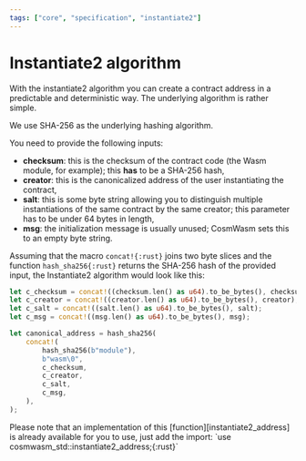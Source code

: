 ```yaml
---
tags: ["core", "specification", "instantiate2"]
---
```



[instantiate2_address]:
  https://docs.rs/cosmwasm-std/latest/cosmwasm_std/fn.instantiate2_address.html

# Instantiate2 algorithm

With the instantiate2 algorithm you can create a contract address in a predictable and deterministic
way. The underlying algorithm is rather simple.

We use SHA-256 as the underlying hashing algorithm.

You need to provide the following inputs:

- **checksum**: this is the checksum of the contract code (the Wasm module, for example); this
  **has** to be a SHA-256 hash,
- **creator**: this is the canonicalized address of the user instantiating the contract,
- **salt**: this is some byte string allowing you to distinguish multiple instantiations of the same
  contract by the same creator; this parameter has to be under 64 bytes in length,
- **msg**: the initialization message is usually unused; CosmWasm sets this to an empty byte string.

Assuming that the macro `concat!{:rust}` joins two byte slices and the function `hash_sha256{:rust}`
returns the SHA-256 hash of the provided input, the Instantiate2 algorithm would look like this:

```rust filename="instantiate2.rs" template="instantiate2-spec"
let c_checksum = concat!((checksum.len() as u64).to_be_bytes(), checksum);
let c_creator = concat!((creator.len() as u64).to_be_bytes(), creator);
let c_salt = concat!((salt.len() as u64).to_be_bytes(), salt);
let c_msg = concat!((msg.len() as u64).to_be_bytes(), msg);

let canonical_address = hash_sha256(
    concat!(
        hash_sha256(b"module"),
        b"wasm\0",
        c_checksum,
        c_creator,
        c_salt,
        c_msg,
    ),
);
```

<Callout>
  Please note that an implementation of this [function][instantiate2_address] is already
  available for you to use, just add the import: `use cosmwasm_std::instantiate2_address;{:rust}`
</Callout>
